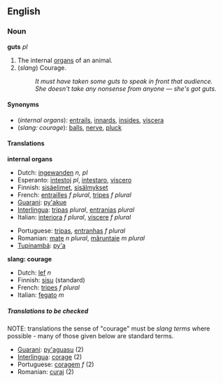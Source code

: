 ==English==
===Noun===
'''guts''' ''pl''

#The internal [[organ]]s of an animal.
#(''slang'') Courage.
#:''It must have taken some guts to speak in front that audience.''
#:''She doesn't take any nonsense from anyone &mdash; she's got guts.''

====Synonyms====
*(''internal organs''): [[entrails]], [[innards]], [[insides]], [[viscera]]
*(''slang: courage''): [[balls]], [[nerve]], [[pluck]]

====Translations====

'''internal organs'''
{{top}}
<!--Put translations for languages from A to I here-->
*Dutch: [[ingewanden]] ''n, pl''
*Esperanto: [[intestoj]] ''pl'', [[intestaro]], [[viscero]]
*Finnish: [[sisäelimet]], [[sisälmykset]]
*French: [[entrailles]] ''f plural'', [[tripes#French|tripes]] ''f plural''
*[[Guarani]]: [[py'akue]]
*[[Interlingua]]: [[tripas#Interlingua|tripas]] ''plural'', [[entranias]] ''plural''
*Italian: [[interiora]] ''f plural'', [[viscere]] ''f plural''
{{mid}}
<!--Put translations for languages from J to Z here-->
*Portuguese: [[tripas#Portuguese|tripas]], [[entranhas]] ''f plural''
*Romanian: [[maţe]] ''n plural'', [[măruntaie]] ''m plural''
*[[Tupinambá]]: [[py'a]]
{{bottom}}

'''slang: courage'''
<!--Note: The translations in this table should be SLANG TERMS, where these exist-->
{{top}}
<!--Put translations for languages from A to I here-->
*Dutch: [[lef]] ''n''
*Finnish: [[sisu]] (standard)
*French: [[tripes#French|tripes]] ''f plural''
*Italian: [[fegato]] ''m''
{{mid}}
<!--Put translations for languages from J to Z here-->
{{bottom}}

=====Translations to be checked=====
<!--Remove this section once all of the translations below have been moved into the tables above.-->
{{checktrans}}
NOTE: translations the sense of "courage" must be ''slang terms'' where possible - many of those given below are standard terms.

*[[Guarani]]: [[py'aguasu]] (2)
*[[Interlingua]]: [[corage]] (2)
*Portuguese: [[coragem]] ''f'' (2)
*Romanian: [[curaj]] (2)